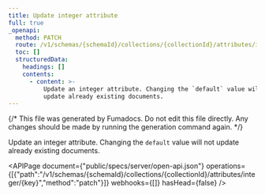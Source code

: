 ```yaml
---
title: Update integer attribute
full: true
_openapi:
  method: PATCH
  route: /v1/schemas/{schemaId}/collections/{collectionId}/attributes/integer/{key}
  toc: []
  structuredData:
    headings: []
    contents:
      - content: >-
          Update an integer attribute. Changing the `default` value will not
          update already existing documents.
---
```


{/* This file was generated by Fumadocs. Do not edit this file directly. Any changes should be made by running the generation command again. */}

Update an integer attribute. Changing the `default` value will not update already existing documents.

<APIPage document={"public/specs/server/open-api.json"} operations={[{"path":"/v1/schemas/{schemaId}/collections/{collectionId}/attributes/integer/{key}","method":"patch"}]} webhooks={[]} hasHead={false} />